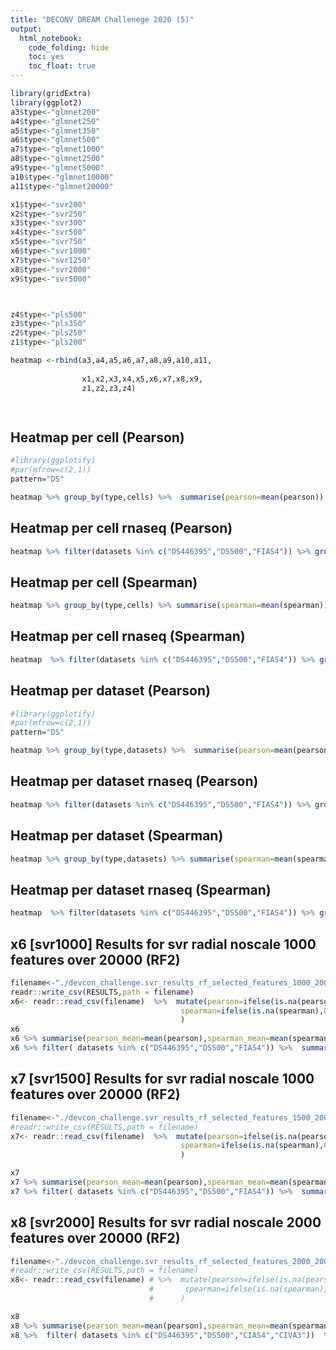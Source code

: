 ```yaml
---
title: "DECONV DREAM Challenege 2020 (5)"
output: 
  html_notebook: 
    code_folding: hide
    toc: yes
    toc_float: true
---
```




```r
library(gridExtra)
library(ggplot2)
a3$type<-"glmnet200"
a4$type<-"glmnet250"
a5$type<-"glmnet350"
a6$type<-"glmnet500"
a7$type<-"glmnet1000"
a8$type<-"glmnet2500"
a9$type<-"glmnet5000"
a10$type<-"glmnet10000"
a11$type<-"glmnet20000"

x1$type<-"svr200"
x2$type<-"svr250"
x3$type<-"svr300"
x4$type<-"svr500"
x5$type<-"svr750"
x6$type<-"svr1000"
x7$type<-"svr1250"
x8$type<-"svr2000"
x9$type<-"svr5000"



z4$type<-"pls500"
z3$type<-"pls350"
z2$type<-"pls250"
z1$type<-"pls200"

heatmap <-rbind(a3,a4,a5,a6,a7,a8,a9,a10,a11,
                
                x1,x2,x3,x4,x5,x6,x7,x8,x9,
                z1,z2,z3,z4)

 
```


## Heatmap per cell (Pearson)
```r
#library(ggplotify)
#par(mfrow=c(2,1))
pattern="DS"

heatmap %>% group_by(type,cells) %>%  summarise(pearson=mean(pearson)) %>% reshape2::acast(type ~cells) %>% as.matrix() %>% d3heatmap::d3heatmap(colors = "Blues")
```
## Heatmap per cell rnaseq (Pearson)
```r

heatmap %>% filter(datasets %in% c("DS446395","DS500","FIAS4")) %>% group_by(type,cells) %>%  summarise(pearson=mean(pearson)) %>% reshape2::acast(type ~cells) %>% as.matrix() %>% d3heatmap::d3heatmap(colors = "Blues")
```

## Heatmap per cell (Spearman)
```r
heatmap %>% group_by(type,cells) %>% summarise(spearman=mean(spearman)) %>% reshape2::acast(type ~cells) %>% as.matrix() %>% d3heatmap::d3heatmap(colors = "Reds")
```

## Heatmap per cell rnaseq (Spearman)
```r
heatmap  %>% filter(datasets %in% c("DS446395","DS500","FIAS4")) %>% group_by(type,cells) %>% summarise(spearman=mean(spearman)) %>% reshape2::acast(type ~cells) %>% as.matrix() %>% d3heatmap::d3heatmap(colors = "Reds")
```




## Heatmap per dataset (Pearson)
```r
#library(ggplotify)
#par(mfrow=c(2,1))
pattern="DS"

heatmap %>% group_by(type,datasets) %>%  summarise(pearson=mean(pearson)) %>% reshape2::acast(type ~datasets) %>% as.matrix() %>% d3heatmap::d3heatmap(colors = "Blues")
```
## Heatmap per dataset rnaseq (Pearson)
```r

heatmap %>% filter(datasets %in% c("DS446395","DS500","FIAS4")) %>% group_by(type,datasets) %>%  summarise(pearson=mean(pearson)) %>% reshape2::acast(type ~datasets) %>% as.matrix() %>% d3heatmap::d3heatmap(colors = "Blues")
```

## Heatmap per dataset (Spearman)
```r
heatmap %>% group_by(type,datasets) %>% summarise(spearman=mean(spearman)) %>% reshape2::acast(type ~datasets) %>% as.matrix() %>% d3heatmap::d3heatmap(colors = "Reds")
```

## Heatmap per dataset rnaseq (Spearman)
```r
heatmap  %>% filter(datasets %in% c("DS446395","DS500","FIAS4")) %>% group_by(type,datasets) %>% summarise(spearman=mean(spearman)) %>% reshape2::acast(type ~datasets) %>% as.matrix() %>% d3heatmap::d3heatmap(colors = "Reds")
```






## x6 [svr1000] Results for svr radial noscale 1000 features over 20000 (RF2) 
```r
filename<-"./devcon_challenge.svr_results_rf_selected_features_1000_20000_noscale_newmix_spearson_coarsegrain.csv"
readr::write_csv(RESULTS,path = filename)
x6<- readr::read_csv(filename)  %>%  mutate(pearson=ifelse(is.na(pearson),0,pearson),
                                      spearman=ifelse(is.na(spearman),0,spearman)
                                      ) 
x6
x6 %>% summarise(pearson_mean=mean(pearson),spearman_mean=mean(spearman))
x6 %>% filter( datasets %in% c("DS446395","DS500","FIAS4")) %>%  summarise(pearson_mean=mean(pearson),spearman_mean=mean(spearman))
```

## x7 [svr1500] Results for svr radial noscale 1000 features over 20000 (RF2) 
```r
filename<-"./devcon_challenge.svr_results_rf_selected_features_1500_20000_noscale_newmix_spearson_coarsegrain.csv"
#readr::write_csv(RESULTS,path = filename)
x7<- readr::read_csv(filename)  %>%  mutate(pearson=ifelse(is.na(pearson),0,pearson),
                                      spearman=ifelse(is.na(spearman),0,spearman)
                                      ) 

x7
x7 %>% summarise(pearson_mean=mean(pearson),spearman_mean=mean(spearman))
x7 %>% filter( datasets %in% c("DS446395","DS500","FIAS4")) %>%  summarise(pearson_mean=mean(pearson),spearman_mean=mean(spearman))
```

## x8 [svr2000] Results for svr radial noscale 2000 features over 20000 (RF2) 
```r
filename<-"./devcon_challenge.svr_results_rf_selected_features_2000_20000_noscale_newmix_spearson_coarsegrain.csv"
#readr::write_csv(RESULTS,path = filename)
x8<- readr::read_csv(filename) # %>%  mutate(pearson=ifelse(is.na(pearson),0,pearson),
                               #       spearman=ifelse(is.na(spearman),0,spearman)
                               #      ) 

x8
x8 %>% summarise(pearson_mean=mean(pearson),spearman_mean=mean(spearman))
x8 %>%  filter( datasets %in% c("DS446395","DS500","CIAS4","CIVA3"))  %>% summarise(pearson_mean=mean(pearson),spearman_mean=mean(spearman))
```



